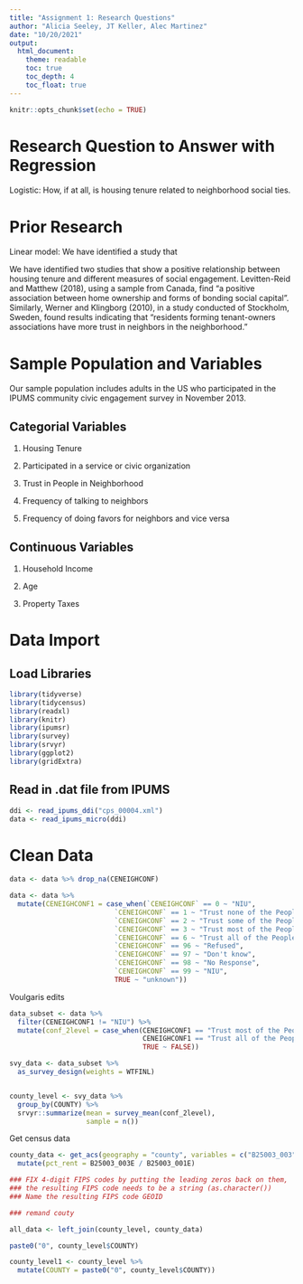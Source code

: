 ```yaml
---
title: "Assignment 1: Research Questions"
author: "Alicia Seeley, JT Keller, Alec Martinez"
date: "10/20/2021"
output: 
  html_document:
    theme: readable
    toc: true
    toc_depth: 4
    toc_float: true
---
```


```r
knitr::opts_chunk$set(echo = TRUE)
```

# Research Question to Answer with Regression

Logistic: How, if at all, is housing tenure related to neighborhood social ties. 

# Prior Research

Linear model: We have identified a study that 

We have identified two studies that show a positive relationship between housing tenure and different measures of social engagement. Levitten-Reid and Matthew (2018), using a sample from Canada, find "a positive association between home ownership and forms of bonding social capital". Similarly, Werner and Klingborg (2010), in a study conducted of Stockholm, Sweden, found results indicating that "residents forming tenant-owners associations have more trust in neighbors in the neighborhood."


# Sample Population and Variables

Our sample population includes adults in the US who participated in the IPUMS community civic engagement survey in November 2013.

## Categorial Variables

1. Housing Tenure

2. Participated in a service or civic organization

3. Trust in People in Neighborhood

4. Frequency of talking to neighbors

5. Frequency of doing favors for neighbors and vice versa

## Continuous Variables

1. Household Income

2. Age

3. Property Taxes


# Data Import

## Load Libraries

```r
library(tidyverse)
library(tidycensus)
library(readxl)
library(knitr)
library(ipumsr)
library(survey)
library(srvyr)
library(ggplot2)
library(gridExtra)
```


## Read in .dat file from IPUMS

```r
ddi <- read_ipums_ddi("cps_00004.xml")
data <- read_ipums_micro(ddi)
```

# Clean Data

```r
data <- data %>% drop_na(CENEIGHCONF)
```


```r
data <- data %>% 
  mutate(CENEIGHCONF1 = case_when(`CENEIGHCONF` == 0 ~ "NIU",
                          `CENEIGHCONF` == 1 ~ "Trust none of the People",
                          `CENEIGHCONF` == 2 ~ "Trust some of the People",
                          `CENEIGHCONF` == 3 ~ "Trust most of the People",
                          `CENEIGHCONF` == 6 ~ "Trust all of the People",
                          `CENEIGHCONF` == 96 ~ "Refused",
                          `CENEIGHCONF` == 97 ~ "Don't know",
                          `CENEIGHCONF` == 98 ~ "No Response",
                          `CENEIGHCONF` == 99 ~ "NIU",
                          TRUE ~ "unknown"))
```


Voulgaris edits

```r
data_subset <- data %>%
  filter(CENEIGHCONF1 != "NIU") %>%
  mutate(conf_2level = case_when(CENEIGHCONF1 == "Trust most of the People" ~ TRUE,
                                 CENEIGHCONF1 == "Trust all of the People" ~ TRUE,
                                 TRUE ~ FALSE))

svy_data <- data_subset %>%
  as_survey_design(weights = WTFINL)


county_level <- svy_data %>%
  group_by(COUNTY) %>%
  srvyr::summarize(mean = survey_mean(conf_2level),
                   sample = n()) 
```

Get census data

```r
county_data <- get_acs(geography = "county", variables = c("B25003_003", "B25003_001"), output = 'wide') %>%
  mutate(pct_rent = B25003_003E / B25003_001E)

### FIX 4-digit FIPS codes by putting the leading zeros back on them,
### the resulting FIPS code needs to be a string (as.character())
### Name the resulting FIPS code GEOID

### remand couty

all_data <- left_join(county_level, county_data)

```
```r
paste0("0", county_level$COUNTY)
```

```r
county_level1 <- county_level %>% 
  mutate(COUNTY = paste0("0", county_level$COUNTY))
```
